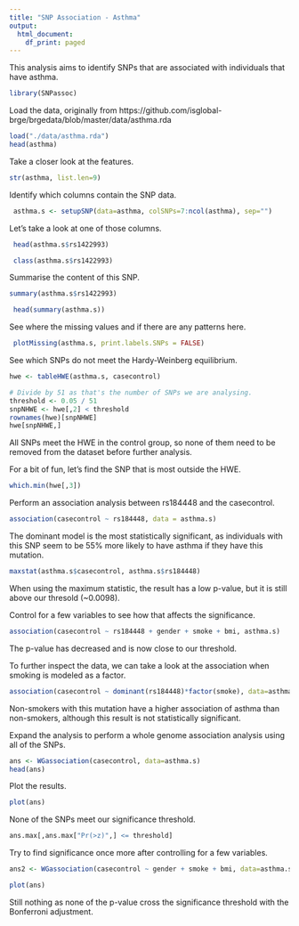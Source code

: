 ```yaml
---
title: "SNP Association - Asthma"
output:
  html_document:
    df_print: paged
---
```


This analysis aims to identify SNPs that are associated with individuals that have asthma.

```r
library(SNPassoc)
```

Load the data, originally from https://github.com/isglobal-brge/brgedata/blob/master/data/asthma.rda

```r
load("./data/asthma.rda")
head(asthma)
```
Take a closer look at the features.

```r
str(asthma, list.len=9)
```

Identify which columns contain the SNP data.

```r
 asthma.s <- setupSNP(data=asthma, colSNPs=7:ncol(asthma), sep="")
```

Let's take a look at one of those columns.

```r
 head(asthma.s$rs1422993)
```
```r
 class(asthma.s$rs1422993)
```

Summarise the content of this SNP.

```r
summary(asthma.s$rs1422993)
```


```r
 head(summary(asthma.s))
```

See where the missing values and if there are any patterns here.

```r
 plotMissing(asthma.s, print.labels.SNPs = FALSE)
```

See which SNPs do not meet the Hardy-Weinberg equilibrium.

```r
hwe <- tableHWE(asthma.s, casecontrol)

# Divide by 51 as that's the number of SNPs we are analysing.
threshold <- 0.05 / 51
snpNHWE <- hwe[,2] < threshold
rownames(hwe)[snpNHWE]
hwe[snpNHWE,]
```

All SNPs meet the HWE in the control group, so none of them need to be removed from the dataset before further analysis.

For a bit of fun, let's find the SNP that is most outside the HWE.

```r
which.min(hwe[,3])
```

Perform an association analysis between rs184448 and the casecontrol.

```r
association(casecontrol ~ rs184448, data = asthma.s)
```

The dominant model is the most statistically significant, as individuals with this SNP seem to be 55% more likely to have asthma if they have this mutation.

```r
maxstat(asthma.s$casecontrol, asthma.s$rs184448)
```

When using the maximum statistic, the result has a low p-value, but it is still above our thresold (~0.0098).

Control for a few variables to see how that affects the significance.

```r
association(casecontrol ~ rs184448 + gender + smoke + bmi, asthma.s)
```

The p-value has decreased and is now close to our threshold.

To further inspect the data, we can take a look at the association when smoking is modeled as a factor.

```r
association(casecontrol ~ dominant(rs184448)*factor(smoke), data=asthma.s)
```

Non-smokers with this mutation have a higher association of asthma than non-smokers, although this result is not statistically significant. 

Expand the analysis to perform a whole genome association analysis using all of the SNPs.

```r
ans <- WGassociation(casecontrol, data=asthma.s)
head(ans)
```

Plot the results.

```r
plot(ans)
```

None of the SNPs meet our significance threshold.

```r
ans.max[,ans.max["Pr(>z)",] <= threshold]
```

Try to find significance once more after controlling for a few variables.

```r
ans2 <- WGassociation(casecontrol ~ gender + smoke + bmi, data=asthma.s)
```


```r
plot(ans)
```

Still nothing as none of the p-value cross the significance threshold with the Bonferroni adjustment.


